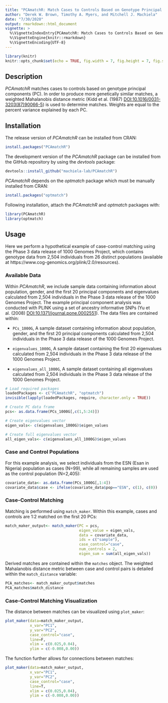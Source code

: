 ```yaml
---
title: "PCAmatchR: Match Cases to Controls Based on Genotype Principal Components"
author: "Derek W. Brown, Timothy A. Myers, and Mitchell J. Machiela"
date: "7/30/2020"
output: rmarkdown::html_document
vignette: >
  %\VignetteIndexEntry{PCAmatchR: Match Cases to Controls Based on Genotype Principal Components}
  %\VignetteEngine{knitr::rmarkdown}
  %\VignetteEncoding{UTF-8}
---
```


```r
library(knitr)
knitr::opts_chunk$set(echo = TRUE, fig.width = 7, fig.height = 7, fig.show = "hold")
```

## Description

*PCAmatchR* matches cases to controls based on genotype principal components (PC). In order to produce more genetically similar matches, a weighted Mahalanobis distance metric (Kidd et al. (1987) <DOI:10.1016/0031-3203(87)90066-5>) is used to determine matches. Weights are equal to the percent variance explained by each PC.

## Installation
The release version of *PCAmatchR* can be installed from CRAN:
```r
install.packages("PCAmatchR")
```
The development version of the *PCAmatchR* package can be installed from the GitHub repository by using the *devtools* package:
```r
devtools::install_github("machiela-lab/PCAmatchR")
```
*PCAmatchR* depends on the *optmatch* package which must be manually installed from CRAN:
```r
install.packages("optmatch")
```

Following installation, attach the *PCAmatchR* and *optmatch* packages with:
```r
library(PCAmatchR)
library(optmatch)
```

## Usage
Here we perform a hypothetical example of case-control matching using the Phase 3 data release of 1000 Genomes Project, which contains genotype data from 2,504 individuals from 26 distinct populations (available at https://www.cog-genomics.org/plink/2.0/resources). 

### Available Data
Within *PCAmatchR*, we include sample data containing information about population, gender, and the first 20 principal components and eigenvalues calculated from 2,504 individuals in the Phase 3 data release of the 1000 Genomes Project. The example principal component analysis was conducted with PLINK using a set of ancestry informative SNPs (Yu et al. (2008) <DOI:10.1371/journal.pone.0002551>). The data files are contained within: 

- `PCs_1000G`, A sample dataset containing information about population, gender, and the first 20 principal components calculated from 2,504 individuals in the Phase 3 data release of the 1000 Genomes Project.

- `eigenvalues_1000G`, A sample dataset containing the first 20 eigenvalues calculated from 2,504 individuals in the Phase 3 data release of the 1000 Genomes Project.

- `eigenvalues_all_1000G`, A sample dataset containing all eigenvalues calculated from 2,504 individuals in the Phase 3 data release of the 1000 Genomes Project.

```r
# Load required packages
loadedPackages <- c("PCAmatchR", "optmatch")
invisible(lapply(loadedPackages, require, character.only = TRUE))

# Create PC data frame
pcs<- as.data.frame(PCs_1000G[,c(1,5:24)])

# Create eigenvalues vector
eigen_vals<- c(eigenvalues_1000G)$eigen_values

# Create full eigenvalues vector
all_eigen_vals<- c(eigenvalues_all_1000G)$eigen_values
```

### Case and Control Populations
For this example analysis, we select individuals from the ESN (Esan in Nigeria) population as cases (N=99), while all remaining samples are used as the control population (N=2,405):
```r
covariate_data<- as.data.frame(PCs_1000G[,1:4])
covariate_data$case <- ifelse(covariate_data$pop=="ESN", c(1), c(0))
```

### Case-Control Matching
Matching is performed using `match_maker`. Within this example, cases and controls are 1:2 matched on the first 20 PCs: 
```r
match_maker_output<- match_maker(PC = pcs,
                                 eigen_value = eigen_vals,
                                 data = covariate_data,
                                 ids = c("sample"),
                                 case_control="case",
                                 num_controls = 2,
                                 eigen_sum = sum(all_eigen_vals))
```
Derived matches are contained within the `matches` object. The weighted Mahalanobis distance metric between case and control pairs is detailed within the `match_distance` variable:
```r
PCA_matches<- match_maker_output$matches
PCA_matches$match_distance
```

### Case-Control Matching Visualization
The distance between matches can be visualized using `plot_maker`: 
```r
plot_maker(data=match_maker_output,
           x_var="PC1",
           y_var="PC2",
           case_control="case",
           line=F,
           xlim = c(0.025,0.04),
           ylim = c(-0.008,0.00))
```

The function further allows for connections between matches:
```r
plot_maker(data=match_maker_output,
           x_var="PC1",
           y_var="PC2",
           case_control="case",
           line=T,
           xlim = c(0.025,0.04),
           ylim = c(-0.008,0.00))
```

